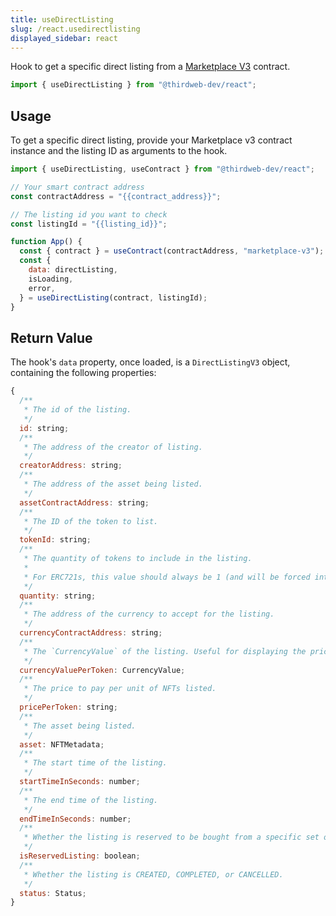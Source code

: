 ---
title: useDirectListing
slug: /react.usedirectlisting
displayed_sidebar: react
---


Hook to get a specific direct listing from a [Marketplace V3](https://thirdweb.com/thirdweb.eth/MarketplaceV3) contract.

```jsx
import { useDirectListing } from "@thirdweb-dev/react";
```

## Usage

To get a specific direct listing, provide your Marketplace v3 contract instance and the listing ID as
arguments to the hook.

```jsx
import { useDirectListing, useContract } from "@thirdweb-dev/react";

// Your smart contract address
const contractAddress = "{{contract_address}}";

// The listing id you want to check
const listingId = "{{listing_id}}";

function App() {
  const { contract } = useContract(contractAddress, "marketplace-v3");
  const {
    data: directListing,
    isLoading,
    error,
  } = useDirectListing(contract, listingId);
}
```

## Return Value

The hook's `data` property, once loaded, is a `DirectListingV3` object, containing the following properties:

```jsx
{
  /**
   * The id of the listing.
   */
  id: string;
  /**
   * The address of the creator of listing.
   */
  creatorAddress: string;
  /**
   * The address of the asset being listed.
   */
  assetContractAddress: string;
  /**
   * The ID of the token to list.
   */
  tokenId: string;
  /**
   * The quantity of tokens to include in the listing.
   *
   * For ERC721s, this value should always be 1 (and will be forced internally regardless of what is passed here).
   */
  quantity: string;
  /**
   * The address of the currency to accept for the listing.
   */
  currencyContractAddress: string;
  /**
   * The `CurrencyValue` of the listing. Useful for displaying the price information.
   */
  currencyValuePerToken: CurrencyValue;
  /**
   * The price to pay per unit of NFTs listed.
   */
  pricePerToken: string;
  /**
   * The asset being listed.
   */
  asset: NFTMetadata;
  /**
   * The start time of the listing.
   */
  startTimeInSeconds: number;
  /**
   * The end time of the listing.
   */
  endTimeInSeconds: number;
  /**
   * Whether the listing is reserved to be bought from a specific set of buyers.
   */
  isReservedListing: boolean;
  /**
   * Whether the listing is CREATED, COMPLETED, or CANCELLED.
   */
  status: Status;
}
```
